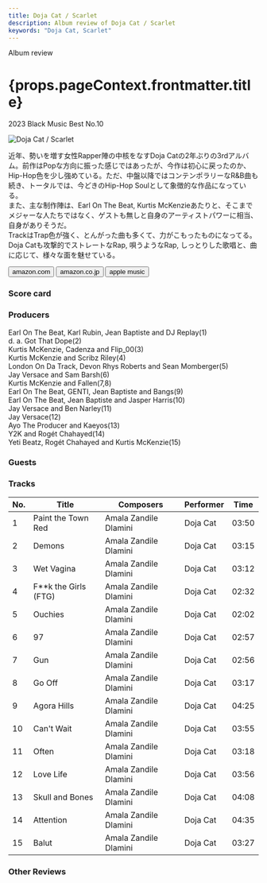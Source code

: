 ```yaml
---
title: Doja Cat / Scarlet
description: Album review of Doja Cat / Scarlet
keywords: "Doja Cat, Scarlet"
---
```






<p className="largeP">Album review</p>
<h1 className="h1--no--margin">{props.pageContext.frontmatter.title}</h1>
<p className="largeP">
  <Link to="/best50/2023/">2023 Black Music Best No.10</Link>
</p>

<Row  className="image-card-group">
	<Column colMd={3} colLg={4} noGutterMdLeft="">
       <ImageCard>

![Doja Cat / Scarlet](../../images/cd/dojacat2L.jpg)

</ImageCard>
	</Column>
	<Column colMd={4} colLg={8} noGutterMdLeft="">
	<p>
		近年、勢いを増す女性Rapper陣の中核をなすDoja Catの2年ぶりの3rdアルバム。前作はPopな方向に振った感じではあったが、今作は初心に戻ったのか、Hip-Hop色を少し強めている。ただ、中盤以降ではコンテンポラリーなR&B曲も続き、トータルでは、今どきのHip-Hop Soulとして象徴的な作品になっている。
		<br/>また、主な制作陣は、Earl On The Beat, Kurtis McKenzieあたりと、そこまでメジャーな人たちではなく、ゲストも無しと自身のアーティストパワーに相当、自身がありそうだ。
		<br/>TrackはTrap色が強く、とんがった曲も多くて、力がこもったものになってる。Doja Catも攻撃的でストレートなRap, 唄うようなRap, しっとりした歌唱と、曲に応じて、様々な面を魅せている。
	</p>
	<div>
	  <Button className="button-right-mergin"  href="https://amzn.to/3yOIofE" renderIcon={ArrowUpRight} size='sm' kind='primary'>
      amazon.com
    </Button>
    <Button className="button-right-mergin"  href="https://amzn.to/3tZ05Mj" renderIcon={ArrowUpRight} size='sm' kind='secondary'>
      amazon.co.jp
    </Button>
		<Button className="button-right-mergin"  href="https://apple.co/3Se1pnX" renderIcon={ArrowUpRight} size='sm' kind='tertiary'>
      apple music
    </Button>
		<AdvJS2/>
	</div>
	</Column>
</Row>
<Row >
	<Column colMd={4} colLg={4} noGutterMdLeft="">
		<div>
    	<h3>Score card</h3>
			<SliderJS1 value="3" />
    	<SliderJS2 value="1" />
			<SliderJS3 value="1" />
    	<SliderJS4 value="9" />
		</div>
	</Column>
	<Column colMd={8} colLg={8} noGutterMdLeft="">
		<div>
			<h3>Producers</h3>
			<p>
				Earl On The Beat, Karl Rubin, Jean Baptiste and DJ Replay(1)
				<br/>d. a. Got That Dope(2)
				<br/>Kurtis McKenzie, Cadenza and Flip_00(3)
				<br/>Kurtis McKenzie and Scribz Riley(4)
				<br/>London On Da Track, Devon Rhys Roberts and Sean Momberger(5)
				<br/>Jay Versace and Sam Barsh(6)
				<br/>Kurtis McKenzie and Fallen(7,8)
				<br/>Earl On The Beat, GENTI, Jean Baptiste and Bangs(9)
				<br/>Earl On The Beat, Jean Baptiste and Jasper Harris(10)
				<br/>Jay Versace and Ben Narley(11)
				<br/>Jay Versace(12)
				<br/>Ayo The Producer and Kaeyos(13)
				<br/>Y2K and Rogét Chahayed(14)
				<br/>Yeti Beatz, Rogét Chahayed and Kurtis McKenzie(15)
			</p>
			<h3>Guests</h3>
			<p>
			</p>
		</div>
	</Column>
</Row>

<h3>Tracks</h3>

| No. | Title                  | Composers             | Performer | Time  |
| --- | ---------------------- | --------------------- | --------- | ----- |
| 1   | Paint the Town Red     | Amala Zandile Dlamini | Doja Cat  | 03:50 |
| 2   | Demons                 | Amala Zandile Dlamini | Doja Cat  | 03:15 |
| 3   | Wet Vagina             | Amala Zandile Dlamini | Doja Cat  | 03:12 |
| 4   | F\*\*k the Girls (FTG) | Amala Zandile Dlamini | Doja Cat  | 02:32 |
| 5   | Ouchies                | Amala Zandile Dlamini | Doja Cat  | 02:02 |
| 6   | 97                     | Amala Zandile Dlamini | Doja Cat  | 02:57 |
| 7   | Gun                    | Amala Zandile Dlamini | Doja Cat  | 02:56 |
| 8   | Go Off                 | Amala Zandile Dlamini | Doja Cat  | 03:17 |
| 9   | Agora Hills            | Amala Zandile Dlamini | Doja Cat  | 04:25 |
| 10  | Can't Wait             | Amala Zandile Dlamini | Doja Cat  | 03:55 |
| 11  | Often                  | Amala Zandile Dlamini | Doja Cat  | 03:18 |
| 12  | Love Life              | Amala Zandile Dlamini | Doja Cat  | 03:56 |
| 13  | Skull and Bones        | Amala Zandile Dlamini | Doja Cat  | 04:08 |
| 14  | Attention              | Amala Zandile Dlamini | Doja Cat  | 04:35 |
| 15  | Balut                  | Amala Zandile Dlamini | Doja Cat  | 03:27 |

<h3>Other Reviews</h3>

<Row>
  <Column colMd={3} colLg={3} noGutterMdLeft>
    <Review1 />
  </Column>
</Row>

<AdvJS3 />
